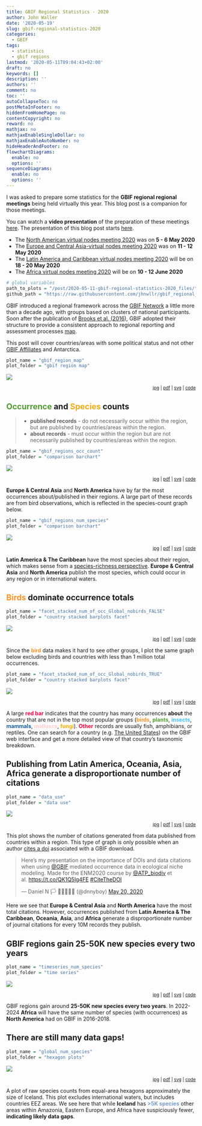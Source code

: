 ```yaml
---
title: GBIF Regional Statistics - 2020
author: John Waller
date: '2020-05-19'
slug: gbif-regional-statistics-2020
categories:
  - GBIF
tags:
  - statistics
  - gbif regions
lastmod: '2020-05-11T09:04:43+02:00'
draft: no
keywords: []
description: ''
authors: ''
comment: no
toc: ''
autoCollapseToc: no
postMetaInFooter: no
hiddenFromHomePage: no
contentCopyright: no
reward: no
mathjax: no
mathjaxEnableSingleDollar: no
mathjaxEnableAutoNumber: no
hideHeaderAndFooter: no
flowchartDiagrams:
  enable: no
  options: ''
sequenceDiagrams:
  enable: no
  options: ''
---
```


I was asked to prepare some statistics for the **GBIF regional regional meetings** being held virtually this year. This blog post is a companion for those meetings.  

You can watch a **video presentation** of the preparation of these meetings [here](https://vimeo.com/413657346). The presentation of this blog post starts [here](https://vimeo.com/413657346#t=23m39s).

* The [North American virtual nodes meeting 2020](
https://www.gbif.org/event/5iluOArQeYT29U402zDrwi/north-american-virtual-nodes-meeting-2020) was on **5 - 6 May 2020**
* The [Europe and Central Asia-virtual nodes meeting 2020](https://www.gbif.org/event/513CFo2fc5hhww0ci9NF5z/europe-and-central-asia-virtual-nodes-meeting-2020) was on **11 - 12 May 2020**
* The [Latin America and Caribbean virtual nodes meeting 2020](https://www.gbif.org/event/3CRkTIGOTe3qfVr3FUvjJF/latin-america-and-caribbean-virtual-nodes-meeting-2020) will be on **18 - 20 May 2020**
* The [Africa virtual nodes meeting 2020](https://www.gbif.org/event/2YqTOjAAVFLwlnGZLrujYW/africa-virtual-nodes-meeting-2020) will be on **10 - 12 June 2020**

```R
# global variables 
path_to_plots = "/post/2020-05-11-gbif-regional-statistics-2020_files/"
github_path = "https://raw.githubusercontent.com/jhnwllr/gbif_regional_statistics/master/plots/"
```

GBIF introduced a regional framework across the [GBIF Network](https://www.gbif.org/the-gbif-network) a little more than a decade ago, with groups based on clusters of national participants. Soon after the publication of [Brooks et al. (2016)](https://www.nature.com/articles/sdata20167), GBIF adopted their structure to provide a consistent approach to regional reporting and assessment processes [map](https://www.nature.com/articles/sdata20167/figures/1).

This post will cover countries/areas with some political status and not other [GBIF Affiliates]( https://www.gbif.org/the-gbif-network/gbif-affiliates) and Antarctica.

<!--more-->

```R
plot_name = "gbif_region_map"
plot_folder = "gbif region map"
```

![](`r path_to_plots`/`r plot_name`.svg)

<div style="text-align:right;"><sub>
[jpg](`r github_path`/gbif region map/jpg/`r plot_name`.jpg) | 
[pdf](`r github_path`/gbif region map/pdf/`r plot_name`.pdf) | 
[svg](`r github_path`/gbif region map/svg/`r plot_name`.svg) | 
[code](https://github.com/jhnwllr/gbif_regional_statistics)
</div>

 

## <span style="color:#509E2F"><b>Occurrence</b></span> and <span style="color:#F1AD16"><b>Species</b></span> counts

> * **published records** - do not necessarily occur within the region, but are published by  countries/areas within the region. 
* **about records** - must occur within the region but are not necessarily published by countries/areas within the region.  


```R
plot_name = "gbif_regions_occ_count"
plot_folder = "comparison barchart"
```

![](`r path_to_plots`/`r plot_name`.svg)

<div style="text-align:right;"><sub>
[jpg](`r github_path`/`r plot_folder`/jpg/`r plot_name`.jpg) | 
[pdf](`r github_path`/`r plot_folder`/pdf/`r plot_name`.pdf) | 
[svg](`r github_path`/`r plot_folder`/svg/`r plot_name`.svg) | 
[code](https://github.com/jhnwllr/gbif_regional_statistics)
</div>

**Europe & Central Asia** and **North America** have by far the most occurrences about/published in their regions. A large part of these records are from bird observations, which is reflected in the species-count graph below.  


```R
plot_name = "gbif_regions_num_species"
plot_folder = "comparison barchart"
```

![](`r path_to_plots`/`r plot_name`.svg)

<div style="text-align:right;"><sub>
[jpg](`r github_path`/`r plot_folder`/jpg/`r plot_name`.jpg) | 
[pdf](`r github_path`/`r plot_folder`/pdf/`r plot_name`.pdf) | 
[svg](`r github_path`/`r plot_folder`/svg/`r plot_name`.svg) | 
[code](https://github.com/jhnwllr/gbif_regional_statistics)
</div>

**Latin America & The Caribbean** have the most species about their region, which makes sense from a [species-richness perspective](https://explorer.naturemap.earth/map). **Europe & Central Asia** and **North America** publish the most species, which could occur in any region or in international waters.   

## <span style="color:#FF9326"><b>Birds</b></span> dominate occurrence totals

```R
plot_name = "facet_stacked_num_of_occ_Global_nobirds_FALSE"
plot_folder = "country stacked barplots facet"
```

![](`r path_to_plots`/`r plot_name`.svg)

<div style="text-align:right;"><sub>
[jpg](`r github_path`/`r plot_folder`/jpg/`r plot_name`.jpg) | 
[pdf](`r github_path`/`r plot_folder`/pdf/`r plot_name`.pdf) | 
[svg](`r github_path`/`r plot_folder`/svg/`r plot_name`.svg) | 
[code](https://github.com/jhnwllr/gbif_regional_statistics)
</div>

Since the <span style="color:#FF9326"><b>bird</b></span> data makes it hard to see other groups, I plot the same graph below excluding birds and countries with less than 1 million total occurrences. 

```R
plot_name = "facet_stacked_num_of_occ_Global_nobirds_TRUE"
plot_folder = "country stacked barplots facet"
```

![](`r path_to_plots`/`r plot_name`.svg)

<div style="text-align:right;"><sub>
[jpg](`r github_path`/`r plot_folder`/jpg/`r plot_name`.jpg) | 
[pdf](`r github_path`/`r plot_folder`/pdf/`r plot_name`.pdf) | 
[svg](`r github_path`/`r plot_folder`/svg/`r plot_name`.svg) | 
[code](https://github.com/jhnwllr/gbif_regional_statistics)
</div>

A large <span style="color:#FF0040"><b>red bar</b></span> indicates that the country has many occurrences **about** the country that are not in the top most popular groups (<span style="color:#FF9326"><b>birds</b></span>, <span style="color:#509E2F"><b>plants</b></span>, <span style="color:#40BFFF"><b>insects</b></span>, <span style="color:#175CA1"><b>mammals</b></span>, <span style="color:#FFCCCC"><b>molluscs</b></span>, <span style="color:#FDAF02"><b>fungi</b></span>). <span style="color:#FF0040"><b>Other</b></span> records are usually fish, amphibians, or reptiles. One can search for a country (e.g. [The United States](https://www.gbif.org/occurrence/taxonomy?country=US)) on the GBIF web interface and get a more detailed view of that country's taxonomic breakdown.   

## Publishing from Latin America, Oceania, Asia, Africa generate a disproportionate number of citations

```R
plot_name = "data_use"
plot_folder = "data use"
```

![](`r path_to_plots`/`r plot_name`.svg)

<div style="text-align:right;"><sub>
[jpg](`r github_path`/`r plot_folder`/jpg/`r plot_name`.jpg) | 
[pdf](`r github_path`/`r plot_folder`/pdf/`r plot_name`.pdf) | 
[svg](`r github_path`/`r plot_folder`/svg/`r plot_name`.svg) | 
[code](https://github.com/jhnwllr/gbif_regional_statistics)
</div>

This plot shows the number of citations generated from data published from countries within a region. This type of graph is only possible when an author [cites a doi](https://www.gbif.org/literature-tracking) associated with a GBIF download.  

<blockquote class="twitter-tweet"><p lang="en" dir="ltr">Here’s my presentation on the importance of DOIs and data citations when using <a href="https://twitter.com/GBIF?ref_src=twsrc%5Etfw">@GBIF</a> mediated occurrence data in ecological niche modeling. Made for the ENM2020 course by <a href="https://twitter.com/ATP_biodiv?ref_src=twsrc%5Etfw">@ATP_biodiv</a> et al. <a href="https://t.co/QK1Q5lg4FE">https://t.co/QK1Q5lg4FE</a> <a href="https://twitter.com/hashtag/CiteTheDOI?src=hash&amp;ref_src=twsrc%5Etfw">#CiteTheDOI</a></p>&mdash; Daniel N 🏳️
🌈🇪🇺🇩🇰 (@dnnyboy) <a href="https://twitter.com/dnnyboy/status/1263002092425314305?ref_src=twsrc%5Etfw">May 20, 2020</a></blockquote> <script async src="https://platform.twitter.com/widgets.js" charset="utf-8"></script>

Here we see that **Europe & Central Asia** and **North America** have the most total citations. However, occurrences published from **Latin America & The Caribbean**, **Oceania**, **Asia**, and **Africa** generate a disproportionate number of journal citations for every 10M records they publish. 

## GBIF regions gain 25-50K new species every two years

```R
plot_name = "timeseries_num_species"
plot_folder = "time series"
```

![](`r path_to_plots`/`r plot_name`.svg)

<div style="text-align:right;"><sub>
[jpg](`r github_path`/`r plot_folder`/jpg/`r plot_name`.jpg) | 
[pdf](`r github_path`/`r plot_folder`/pdf/`r plot_name`.pdf) | 
[svg](`r github_path`/`r plot_folder`/svg/`r plot_name`.svg) | 
[code](https://github.com/jhnwllr/gbif_regional_statistics)
</div>

GBIF regions gain around **25-50K new species every two years**. In 2022-2024 **Africa** will have the same number of species (with occurrences) as **North America** had on GBIF in 2016-2018. 

## There are still many data gaps!

```R
plot_name = "global_num_species"
plot_folder = "hexagon plots"
```

![](`r path_to_plots`/`r plot_name`.svg)

<div style="text-align:right;"><sub>
[jpg](`r github_path`/`r plot_folder`/jpg/`r plot_name`.jpg) | 
[pdf](`r github_path`/`r plot_folder`/pdf/`r plot_name`.pdf) | 
[svg](`r github_path`/`r plot_folder`/svg/`r plot_name`.svg) | 
[code](https://github.com/jhnwllr/gbif_regional_statistics)
</div>

A plot of raw species counts from equal-area hexagons approximately the size of Iceland. This plot excludes international waters, but includes countries EEZ areas. We see here that while **Iceland** has <span style="color:#749DC7"><b>>5K species</b></span> other areas within Amazonia, Eastern Europe, and Africa have suspiciously fewer, **indicating likely data gaps**.
